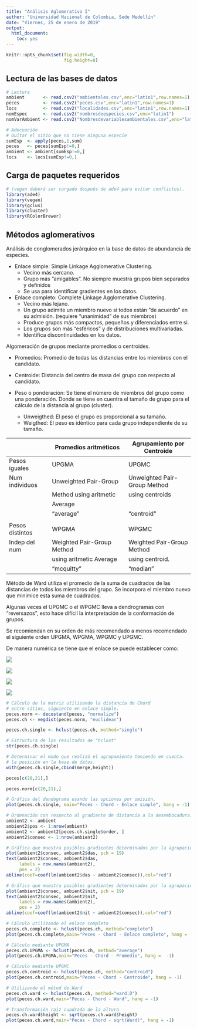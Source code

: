 ```yaml
---
title: "Análisis Aglomerativo I"
author: "Universidad Nacional de Colombia, Sede Medellín"
date: "Viernes, 25 de enero de 2019"
output: 
  html_document: 
    toc: yes
---
```




```r
knitr::opts_chunk$set(fig.width=8, 
                      fig.height=8)
```


## Lectura de las bases de datos

```r
# Lectura
ambient       <- read.csv2("ambientales.csv",enc="latin1",row.names=1)
peces         <- read.csv2("peces.csv",enc="latin1",row.names=1)
locs          <- read.csv2("localidades.csv",enc="latin1",row.names=1)
nomEspec      <- read.csv2("nombresdeespecies.csv",enc="latin1")
nomVarAmbient <- read.csv2("Nombresdevariablesambientales.csv",enc="latin1")

# Adecuación
# Quitar el sitio que no tiene ninguna especie
sumEsp  <- apply(peces,1,sum)
peces   <- peces[sumEsp!=0,]
ambient <- ambient[sumEsp!=0,]
locs    <- locs[sumEsp!=0,]

```

## Carga de paquetes requeridos

```r
# (vegan deberá ser cargado después de ade4 para evitar conflictos).
library(ade4)
library(vegan)
library(gclus)
library(cluster)
library(RColorBrewer)
```


## Métodos aglomerativos

Análisis de conglomerados jerárquico en la base de datos de abundancia
de especies.

 * Enlace simple: Simple Linkage Agglomerative Clustering.
    - Vecino más cercano.
    - Grupo más "amigables". No siempre muestra grupos bien separados y definidos
    - Se usa para identificar gradientes en los datos.
 * Enlace completo: Complete Linkage Agglomerative Clustering.
    - Vecino más lejano.
    - Un grupo adimite un miembro nuevo si todos están "de acuerdo" en
    su admisión. (requiere "unanimidad" de sus miembros)
    - Produce grupos más compactos, pequeños y diferenciados entre si. 
    - Los grupos son más "esféricos" y de distribuciones multivariadas.
    - Identifica discontinuidades en los datos.

Algomeración de grupos mediante promedios o centroides.

 * Promedios: Promedio de todas las distancias entre los miembros con el
           candidato.
 * Centroide: Distancia del centro de masa del grupo con respecto al
           candidato.
 * Peso o ponderación: Se tiene el número de miembros del 
           grupo como una ponderación. 
           Donde se tiene en cuentra el tamaño de grupo para el
           cálculo  de la distancia al grupo (cluster).
           
    - Unweigthed: El peso el grupo es proporcional a su tamaño.
    - Weigthed:   El peso es idéntico para cada grupo independiente
           de su tamaño.

|                 |Promedios aritméticos         |Agrupamiento por Centroide  |
|-----------------|------------------------------|--------------------------  | 
|Pesos iguales    |UPGMA                         |UPGMC                       |
| Num individuos  |Unweighted Pair-Group         |Unweighted Pair-Group Method|
|                 |Method using aritmetic        |using centroids             |
|                 |Average                       |                            |
|                 |"average"                     |"centroid"                  |
|                 |                              |                            |
| Pesos distintos |WPGMA                         |WPGMC                       |
| Indep del num   |Weighted Pair-Group Method    |Weighted Pair-Group Method  |
|                 |using aritmetic Average       |using centroid.             |
|                 |"mcquitty"                    |"median"                    |

Método de Ward utiliza el promedio de la suma de cuadrados de las distancias
de todos los miembros del grupo.
Se incorpora el miembro nuevo que minimice esta suma de cuadrados.

Algunas veces el UPGMC o el WPGMC lleva a dendrogramas con "reversazos",
esto hace difícil la interpretación de la conformación de grupos.

Se recomiendan en su orden de más recomendado a menos recomendado el
siguiente orden UPGMA, WPGMA, WPGMC y UPGMC.

De manera numérica se tiene que el enlace se puede
establecer como:

 ![](enlaces3.png) 

 ![](enlaces2.png) 

 ![](enlaces1.png)
 
 ![](contracting_dilating.png) 
 
```r
# Cálculo de la matriz utilizando la distancia de Chord
# entre sitios, siguiente en enlace simple.
peces.norm <- decostand(peces, "normalize")
peces.ch <- vegdist(peces.norm, "euclidean")
```

```r
peces.ch.single <- hclust(peces.ch, method="single")
```

```r
# Estructura de los resultados de "hclust"
str(peces.ch.single)
```

```r
# Determinar el modo que realizó el agrupamiento teniendo en cuenta.
# la posición en la base de datos.
with(peces.ch.single,cbind(merge,height))
```

```r
peces[c(20,21),]
```


```r
peces.norm[c(20,21),]
```

```r
# Gráfica del dendograma usando las opciones por omisión.
plot(peces.ch.single, main="Peces - Chord - Enlace simple", hang = -1)
```

```r
# Ordenación con respecto al gradiente de distancia a la desembocadura.
ambient2 <- ambient
ambient2$pos <- 1:nrow(ambient)
ambient2 <- ambient2[peces.ch.single$order, ]
ambient2$consec <- 1:nrow(ambient2)
```


```r
# Gráfica que muestra posibles gradientes determinados por la agrupación
plot(ambient2$consec, ambient2$das, pch = 19)
text(ambient2$consec, ambient2$das, 
     labels = row.names(ambient2), 
     pos = 2)
abline(coef=coef(lm(ambient2$das ~ ambient2$consec)),col="red")
```


```r
# Gráfica que muestra posibles gradientes determinados por la agrupación
plot(ambient2$consec, ambient2$nit, pch = 19)
text(ambient2$consec, ambient2$nit, 
     labels = row.names(ambient2), 
     pos = 2)
abline(coef=coef(lm(ambient2$nit ~ ambient2$consec)),col="red")
```


```r
# Cálculo utilizando el enlace completo
peces.ch.complete <- hclust(peces.ch, method="complete")
plot(peces.ch.complete,main="Peces - Chord - Enlace completo", hang = -1)

```

```r
# Cálculo mediante UPGMA
peces.ch.UPGMA <- hclust(peces.ch, method="average")
plot(peces.ch.UPGMA,main="Peces - Chord - Promedio", hang =  -1)
```

```r
# Cálculo mediante UPGMC
peces.ch.centroid <- hclust(peces.ch, method="centroid")
plot(peces.ch.centroid,main="Peces - Chord - Centroide", hang = -1)
```

```r
# Utilizando el métod de Ward
peces.ch.ward <- hclust(peces.ch, method="ward.D")
plot(peces.ch.ward,main="Peces - Chord - Ward", hang = -1)
```


```r
# Transformación raiz cuadrada de la altura
peces.ch.ward$height <- sqrt(peces.ch.ward$height)
plot(peces.ch.ward,main="Peces - Chord - sqrt(Ward)", hang = -1)

```


